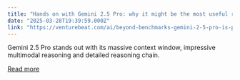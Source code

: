 ```yaml
---
title: "Hands on with Gemini 2.5 Pro: why it might be the most useful reasoning model yet"
date: "2025-03-28T19:39:59.000Z"
link: "https://venturebeat.com/ai/beyond-benchmarks-gemini-2-5-pro-is-probably-the-best-reasoning-model-yet/"
---
```


Gemini 2.5 Pro stands out with its massive context window, impressive multimodal reasoning and detailed reasoning chain.

[Read more](https://venturebeat.com/ai/beyond-benchmarks-gemini-2-5-pro-is-probably-the-best-reasoning-model-yet/)
